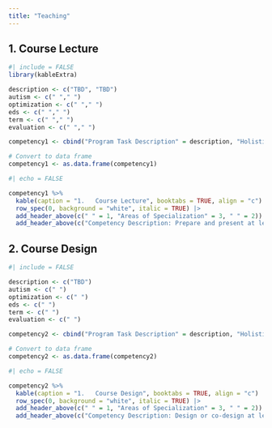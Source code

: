 ```yaml
---
title: "Teaching"
---
```


::: panel-tabset
## 1. Course Lecture

```r
#| include = FALSE 
library(kableExtra)

description <- c("TBD", "TBD")
autism <- c(" "," ") 
optimization <- c(" "," ") 
eds <- c(" "," ") 
term <- c(" "," ") 
evaluation <- c(" "," ") 

competency1 <- cbind("Program Task Description" = description, "Holistic Understanding of Autism" = autism, "Optimization of Social Communication Intervention" = optimization, "Educational Data Science/Data Visualization" = eds, "Term/ Year" = term, Evaluation = evaluation)

# Convert to data frame
competency1 <- as.data.frame(competency1)


```

```r
#| echo = FALSE 

competency1 %>% 
  kable(caption = "1.	Course Lecture", booktabs = TRUE, align = "c") |> 
  row_spec(0, background = "white", italic = TRUE) |> 
  add_header_above(c(" " = 1, "Areas of Specialization" = 3, " " = 2)) |> 
  add_header_above(c("Competency Description: Prepare and present at least in-person two lectures in university courses." = 6), background = "lightgrey")
```

## 2. Course Design

```r
#| include = FALSE 

description <- c("TBD")
autism <- c(" ") 
optimization <- c(" ") 
eds <- c(" ") 
term <- c(" ") 
evaluation <- c(" ") 

competency2 <- cbind("Program Task Description" = description, "Holistic Understanding of Autism" = autism, "Optimization of Social Communication Intervention" = optimization, "Educational Data Science/Data Visualization" = eds, "Term/ Year" = term, Evaluation = evaluation)

# Convert to data frame
competency2 <- as.data.frame(competency2)


```

```r
#| echo = FALSE 

competency2 %>% 
  kable(caption = "1.	Course Design", booktabs = TRUE, align = "c") |> 
  row_spec(0, background = "white", italic = TRUE) |> 
  add_header_above(c(" " = 1, "Areas of Specialization" = 3, " " = 2)) |> 
  add_header_above(c("Competency Description: Design or co-design at least one course in an area of specialization." = 6), background = "lightgrey")
```
:::
